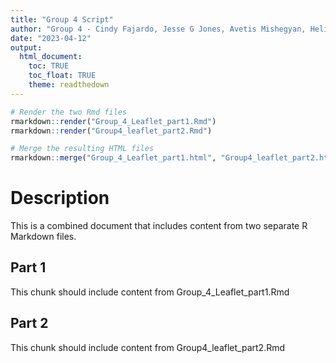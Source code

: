 ```yaml
---
title: "Group 4 Script"
author: "Group 4 - Cindy Fajardo, Jesse G Jones, Avetis Mishegyan, Helia Manesh, Caroline Solis"
date: "2023-04-12"
output: 
  html_document:
    toc: TRUE
    toc_float: TRUE
    theme: readthedown
---
```


```r
# Render the two Rmd files
rmarkdown::render("Group_4_Leaflet_part1.Rmd")
rmarkdown::render("Group4_leaflet_part2.Rmd")

```

```r
# Merge the resulting HTML files
rmarkdown::merge("Group_4_Leaflet_part1.html", "Group4_leaflet_part2.html", output_file = "Group4_leaflet_combined.html")
```

# Description

This is a combined document that includes content from two separate R Markdown files.

## Part 1

This chunk should include content from Group_4_Leaflet_part1.Rmd

## Part 2

This chunk should include content from Group4_leaflet_part2.Rmd






